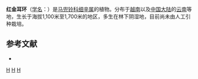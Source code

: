 {{Speciesbox 
| genus = Asarum
| species = petelotii
| authority = O. C. Schmidt
}}

'''红金耳环'''（[[学名|学名]]：{{lang|la|''Asarum petelotii''}}）是[[马兜铃科|马兜铃科]][[细辛属|细辛属]]的植物。分布于[[越南|越南]]以及[[中国大陆|中国大陆]]的[[云南|云南]]等地，生长于海拔1,100米至1,700米的地区，多生在林下阴湿地，目前尚未由人工引种栽培。

== 参考文献 ==
<div class="references-small">
* {{cite web| url =http://www.bioinfo.cn/db05/KmzwSpecies.php?action=view&id=1005| title =红金耳环| work =《中国高等植物数据库全库》| publisher =中国科学院微生物研究所| author =昆明植物研究所| accessdate =2009-02-22| deadurl =yes| archiveurl =https://web.archive.org/web/20160305063802/http://www.bioinfo.cn/db05/KmzwSpecies.php?action=view&id=1005| archivedate =2016-03-05}}
</div>
{{Taxonbar|from=Q15225269}}

[[Category:细辛属|H]]
[[Category:越南植物|H]]
[[Category:云南植物|H]]
